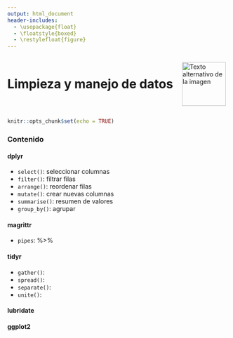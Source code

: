---
output: html_document
header-includes:
  - \usepackage{float}
  - \floatstyle{boxed}
  - \restylefloat{figure}
---

<div style="display:flex; align-items:center;">
  <h1 style="margin:0;">Limpieza y manejo de datos</h1>
  <img src="Imagenes/HNBI_LOGO1.jpeg" alt="Texto alternativo de la imagen" style="width:100px; margin-left:20px;">
</div>


```{r setup, include=FALSE}
knitr::opts_chunk$set(echo = TRUE)
```


### Contenido{.tabset .tabset-pills}

#### dplyr

- `select()`: seleccionar columnas
- `filter()`: filtrar filas
- `arrange()`: reordenar filas
- `mutate()`: crear nuevas columnas
- `summarise()`: resumen de valores
- `group_by()`: agrupar

#### magrittr

- `pipes`: %>%

#### tidyr

- `gather()`: 
- `spread()`:
- `separate()`:
- `unite()`:

#### lubridate

#### ggplot2

